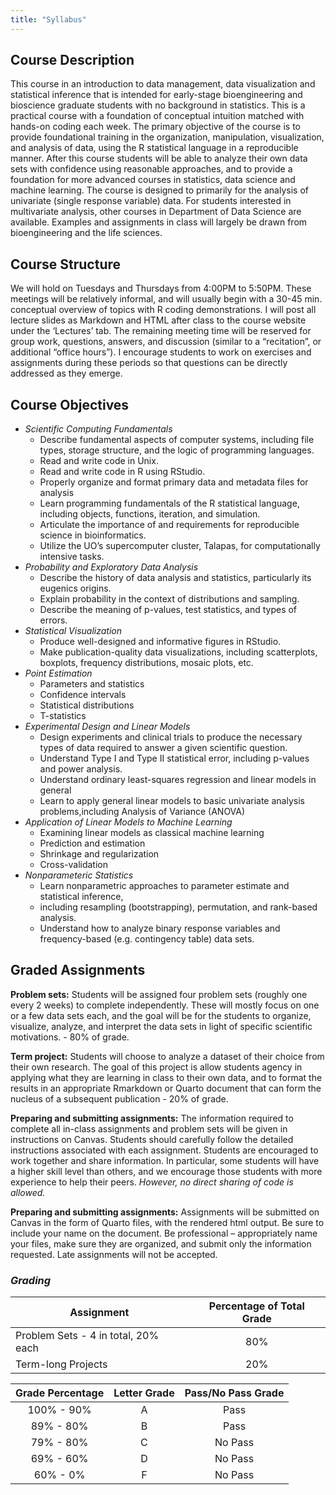 ```yaml
---
title: "Syllabus"
---
```


## Course Description

This course in an introduction to data management, data visualization and statistical inference that is intended for early-stage bioengineering and bioscience graduate students with no background in statistics. This is a practical course with a foundation of conceptual intuition matched with hands-on coding each week. The primary objective of the course is to provide foundational training in the organization, manipulation, visualization, and analysis of data, using the R statistical language in a reproducible manner. After this course students will be able to analyze their own data sets with confidence using reasonable approaches, and to provide a foundation for more advanced courses in statistics, data science and machine learning. The course is designed to primarily for the analysis of univariate (single response variable) data. For students interested in multivariate analysis, other courses in Department of Data Science are available. Examples and assignments in class will largely be drawn from bioengineering and the life sciences.

## Course Structure

We will hold on Tuesdays and Thursdays from 4:00PM to 5:50PM. These meetings will be relatively informal, and will usually begin with a 30-45 min. conceptual overview of topics with R coding demonstrations. I will post all lecture slides as Markdown and HTML after class to the course website under the 'Lectures' tab. The remaining meeting time will be reserved for group work, questions, answers, and discussion (similar to a "recitation", or additional "office hours"). I encourage students to work on exercises and assignments during these periods so that questions can be directly addressed as they emerge.

## Course Objectives

-   *Scientific Computing Fundamentals*
    -   Describe fundamental aspects of computer systems, including file types, storage structure, and the logic of programming languages.
    -   Read and write code in Unix.
    -   Read and write code in R using RStudio.
    -   Properly organize and format primary data and metadata files for analysis
    -   Learn programming fundamentals of the R statistical language, including objects, functions, iteration, and simulation.
    -   Articulate the importance of and requirements for reproducible science in bioinformatics.
    -   Utilize the UO’s supercomputer cluster, Talapas, for computationally intensive tasks.
-   *Probability and Exploratory Data Analysis*
    -   Describe the history of data analysis and statistics, particularly its eugenics origins.
    -   Explain probability in the context of distributions and sampling.
    -   Describe the meaning of p-values, test statistics, and types of errors.
-   *Statistical Visualization*
    -   Produce well-designed and informative figures in RStudio.
    -   Make publication-quality data visualizations, including scatterplots, boxplots, frequency distributions, mosaic plots, etc.
-   *Point Estimation*
    -   Parameters and statistics
    -   Confidence intervals
    -   Statistical distributions
    -   T-statistics
-   *Experimental Design and Linear Models*
    -   Design experiments and clinical trials to produce the necessary types of data required to answer a given scientific question.
    -   Understand Type I and Type II statistical error, including p-values and power analysis.
    -   Understand ordinary least-squares regression and linear models in general
    -   Learn to apply general linear models to basic univariate analysis problems,including Analysis of Variance (ANOVA)
-   *Application of Linear Models to Machine Learning*
    -   Examining linear models as classical machine learning
    -   Prediction and estimation
    -   Shrinkage and regularization
    -   Cross-validation
-   *Nonparameteric Statistics*
    -   Learn nonparametric approaches to parameter estimate and statistical inference,
    -   including resampling (bootstrapping), permutation, and rank-based analysis.
    -   Understand how to analyze binary response variables and frequency-based (e.g. contingency table) data sets.

## Graded Assignments

**Problem sets:** Students will be assigned four problem sets (roughly one every 2 weeks) to complete independently. These will mostly focus on one or a few data sets each, and the goal will be for the students to organize, visualize, analyze, and interpret the data sets in light of specific scientific motivations. - 80% of grade.

**Term project:** Students will choose to analyze a dataset of their choice from their own research. The goal of this project is allow students agency in applying what they are learning in class to their own data, and to format the results in an appropriate Rmarkdown or Quarto document that can form the nucleus of a subsequent publication - 20% of grade.

**Preparing and submitting assignments:** The information required to complete all in-class assignments and problem sets will be given in instructions on Canvas. Students should carefully follow the detailed instructions associated with each assignment. Students are encouraged to work together and share information. In particular, some students will have a higher skill level than others, and we encourage those students with more experience to help their peers. *However, no direct sharing of code is allowed.*

**Preparing and submitting assignments:** Assignments will be submitted on Canvas in the form of Quarto files, with the rendered html output. Be sure to include your name on the document. Be professional – appropriately name your files, make sure they are organized, and submit only the information requested. Late assignments will not be accepted.

### *Grading*

| Assignment                          | Percentage of Total Grade |
|-------------------------------------|:-------------------------:|
| Problem Sets - 4 in total, 20% each |            80%            |
| Term-long Projects                  |            20%            |

| Grade Percentage | Letter Grade | Pass/No Pass Grade |
|:----------------:|:------------:|:------------------:|
|    100% - 90%    |      A       |        Pass        |
|    89% - 80%     |      B       |        Pass        |
|    79% - 80%     |      C       |      No Pass       |
|    69% - 60%     |      D       |      No Pass       |
|     60% - 0%     |      F       |      No Pass       |
